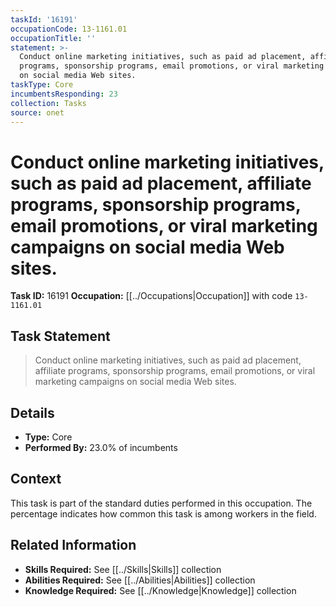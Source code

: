 ```yaml
---
taskId: '16191'
occupationCode: 13-1161.01
occupationTitle: ''
statement: >-
  Conduct online marketing initiatives, such as paid ad placement, affiliate
  programs, sponsorship programs, email promotions, or viral marketing campaigns
  on social media Web sites.
taskType: Core
incumbentsResponding: 23
collection: Tasks
source: onet
---
```

# Conduct online marketing initiatives, such as paid ad placement, affiliate programs, sponsorship programs, email promotions, or viral marketing campaigns on social media Web sites.

**Task ID:** 16191
**Occupation:** [[../Occupations|Occupation]] with code `13-1161.01`

## Task Statement

> Conduct online marketing initiatives, such as paid ad placement, affiliate programs, sponsorship programs, email promotions, or viral marketing campaigns on social media Web sites.

## Details

- **Type:** Core
- **Performed By:** 23.0% of incumbents

## Context

This task is part of the standard duties performed in this occupation. The percentage indicates how common this task is among workers in the field.

## Related Information

- **Skills Required:** See [[../Skills|Skills]] collection
- **Abilities Required:** See [[../Abilities|Abilities]] collection
- **Knowledge Required:** See [[../Knowledge|Knowledge]] collection
